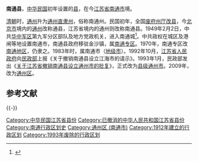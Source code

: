 {{merge to|通州区 (南通市)|discuss=Talk:南通縣#请求与通州区 (南通市)合并}}

'''南通县'''，[[中华民国|中华民国]]初年设置的[[县|县]]，在今[[江苏省|江苏省]][[南通市|南通市]]境。

[[清朝|清朝]]时，[[通州_(江蘇)|通州]]升为[[通州直隶州|通州直隶州]]，俗称南通州。民国初年，全国[[废府州厅改县|废府州厅改县]]，今[[北京市|北京市]]境内的[[通州_(北京)|通州]]改称通县，江苏省境内的通州则改称南通县。1949年2月2日，中共[[华中军区|华中军区]]第九军分区部队及地方党政机关，进入南通城<ref>{{Cite web |url=http://www.ntradio.net/ReadNews.asp?NewsID=2170 |title=《记忆南通•辉煌60年》之“事件周”：1949年2月2日南通胜利解放 |accessdate=2014-09-24 |author= |date=2009年8月31日 |work= |publisher= |language=Zh-hans |deadurl=yes |archiveurl=https://web.archive.org/web/20160306123154/http://www.ntradio.net/ReadNews.asp?NewsID=2170 |archivedate=2016年3月6日 }}</ref>。中共政权在城区及港闸等地设置南通市，南通县政府移驻金沙镇，属[[南通专区|南通专区]]。1970年，南通专区改[[南通地区|南通地区]]，仍隶之。1983年时，属南通市（[[地级市|地级市]]）。1992年10月，[[江苏省人民政府|江苏省人民政府]]向[[中华人民共和国民政部|民政部]]上报《关于撤销南通县设立江海市的请示》。1993年1月，民政部发出《[[s:民政部关于江苏省撤销南通县设立通州市的批复|关于江苏省撤销南通县设立通州市的批复]]》，正式改为[[县级市|县级]][[通州市|通州市]]。2009年，改为[[通州区_(南通市)|通州区]]。

== 参考文献 ==
{{Reflist}}

{{-}}
{{中華民國江蘇省行政區劃}}

[[Category:中华民国江苏省县份|Category:中华民国江苏省县份]]
[[Category:已撤消的中华人民共和国江苏省县份|Category:已撤消的中华人民共和国江苏省县份]]
[[Category:南通行政区划史|Category:南通行政区划史]]
[[Category:通州区_(南通市)|Category:通州区 (南通市)]]
[[Category:1912年建立的行政区划|Category:1912年建立的行政区划]]
[[Category:1993年废除的行政区划|Category:1993年废除的行政区划]]

{{江苏行政区划小作品}}